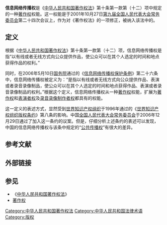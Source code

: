 '''信息网络传播权'''是《[[中华人民共和国著作权法|中华人民共和国著作权法]]》第十条第一款第（十二）项中规定的一种[[著作权|著作权]]权能。这一权能是于2001年10月27日[[第九届全国人民代表大会常务委员会|第九届全国人民代表大会常务委员会]]第二十四次会议上，作为对《著作权法》的一项修正，被纳入该法中的。

== 定义 ==
根据《[[中华人民共和国著作权法|中华人民共和国著作权法]]》第十条第一款第（十二）项，信息网络传播权是指“以有线或者无线方式向公众提供作品，使公众可以在其个人选定的时间和地点获得作品的权利。”

同时，在2006年5月10日[[中华人民共和国国务院|国务院]]通过的《[[s:信息网络传播权保护条例|信息网络传播权保护条例]]》第二十六条中，信息网络传播权被定义为：“是指以有线或者无线方式向公众提供作品、表演或者录音录像制品，使公众可以在其个人选定的时间和地点获得作品、表演或者录音录像制品的权利。”根据这个定义，信息网络传播权从一种[[著作权|著作权]]权能，扩展为[[著作权|著作权]]和[[表演者权|表演者权]]及[[录音录像制作者权|录音录像制作者权]]都具有的权能。

这一定义的表述方式，显然受到[[世界知识产权组织|世界知识产权组织]]于1996年通过的《[[世界知识产权组织版权条约|世界知识产权组织版权条约]]》第八条的影响。中国[[全国人民代表大会常务委员会|全国人民代表大会常务委员会]]于2006年12月29日通过了加入这一条约的议案。但是，仔细分析上述条约的表述可以发现，中国的信息网络传播权与该条中规定的“[[公共传播权|公共传播权]]”有很大的差异。

== 参考文献 ==
{{Reflist}}

== 外部链接 ==

== 参见 ==
* 《[[中华人民共和国著作权法|中华人民共和国著作权法]]》
* [[著作权|著作权]]

[[Category:中华人民共和国著作权法|Category:中华人民共和国著作权法]]
[[Category:中华人民共和国法律术语|Category:中华人民共和国法律术语]]
[[Category:版权|Category:版权]]